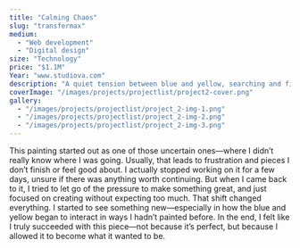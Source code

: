 ```yaml
---
title: "Calming Chaos"
slug: "transfermax"
medium:
  - "Web development"
  - "Digital design"
size: "Technology"
price: "$1.1M"
Year: "www.studiova.com"
description: "A quiet tension between blue and yellow, searching and finding. This piece grew out of uncertainty—and became something whole."
coverImage: "/images/projects/projectlist/project2-cover.png"
gallery:
  - "/images/projects/projectlist/project_2-img-1.png"
  - "/images/projects/projectlist/project_2-img-2.png"
  - "/images/projects/projectlist/project_2-img-3.png"
---
```


This painting started out as one of those uncertain ones—where I didn’t really know where I was going. Usually, that leads to frustration and pieces I don’t finish or feel good about. I actually stopped working on it for a few days, unsure if there was anything worth continuing. But when I came back to it, I tried to let go of the pressure to make something great, and just focused on creating without expecting too much. That shift changed everything. I started to see something new—especially in how the blue and yellow began to interact in ways I hadn’t painted before. In the end, I felt like I truly succeeded with this piece—not because it’s perfect, but because I allowed it to become what it wanted to be.
